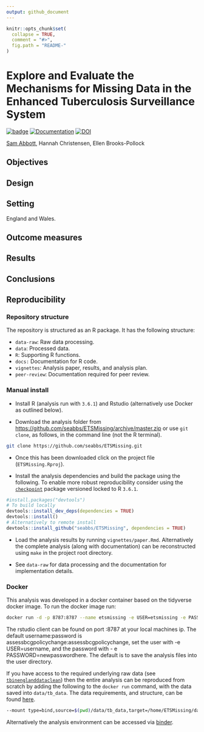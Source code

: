 ```yaml
---
output: github_document
---
```


```r
knitr::opts_chunk$set(
  collapse = TRUE,
  comment = "#>",
  fig.path = "README-"
)
```

# Explore and Evaluate the Mechanisms for Missing Data in the Enhanced Tuberculosis Surveillance System

[![badge](https://img.shields.io/badge/Launch-Analysis-lightblue.svg)](https://mybinder.org/v2/gh/seabbs/ETSMissing/master?urlpath=rstudio)
[![Documentation](https://img.shields.io/badge/Documentation-click here!-lightgrey.svg?style=flat)](https://www.samabbott.co.uk/ETSMissing)
[![DOI](https://zenodo.org/badge/DOI/10.5281/zenodo.2635687.svg)](https://doi.org/10.5281/zenodo.2635687)

[Sam Abbott](https://www.samabbott.co.uk), Hannah Christensen, Ellen Brooks-Pollock

## Objectives

## Design

## Setting

England and Wales.

## Outcome measures

## Results


## Conclusions

## Reproducibility

### Repository structure

The repository is structured as an R package. It has the following structure:

- `data-raw`: Raw data processing.
- `data`: Processed data.
- `R`: Supporting R functions.
- `docs:` Documentation for R code.
- `vignettes`: Analysis paper, results, and analysis plan.
- `peer-review`: Documentation required for peer review.

### Manual install

- Install R (analysis run with `3.6.1`) and Rstudio (alternatively use Docker as outlined below).

- Download the analysis folder from [https://github.com/seabbs/ETSMissing/archive/master.zip](https://github.com/seabbs/ETSMissing/archive/master.zip) or use `git clone`, as follows, in the command line (not the R terminal).

```bash
git clone https://github.com/seabbs/ETSMissing.git
```

- Once this has been downloaded click on the project file (`ETSMissing.Rproj`).

- Install the analysis dependencies and build the package using the following. To enable more robust reproducibility consider using the [`checkpoint`](https://cran.r-project.org/web/packages/checkpoint/index.html) package versioned locked to R `3.6.1`.

```r
#install.packages("devtools")
# To build locally
devtools::install_dev_deps(dependencies = TRUE)
devtools::install()
# Alternatively to remote install
devtools::install_github("seabbs/ETSMissing", dependencies = TRUE)
```

- Load the analysis results by running `vignettes/paper.Rmd`. Alternatively the complete analysis (along with documentation) can be reconstructed using `make` in the project root directory. 

- See `data-raw` for data processing and the documentation for implementation details.

### Docker

This analysis was developed in a docker container based on the tidyverse docker image. To run the docker image run:

```bash
docker run -d -p 8787:8787 --name etsmissing -e USER=etsmissing -e PASSWORD=etsmissing seabbs/etsmissing
```

The rstudio client can be found on port :8787 at your local machines ip. The default username:password is assessbcgpolicychange:assessbcgpolicychange, set the user with -e USER=username, and the password with - e PASSWORD=newpasswordhere. The default is to save the analysis files into the user directory.

If you have access to the required underlying raw data (see [`tbinenglanddataclean`](https://www.samabbott.co.uk/tbinenglanddataclean/)) then the entire analysis can be reproduced from scratch by adding the following to the `docker run` command, with the data saved into `data/tb_data`. The data requirements, and structure, can be found [here](https://www.samabbott.co.uk/tbinenglanddataclean/).

```bash
--mount type=bind,source=$(pwd)/data/tb_data,target=/home/ETSMissing/data/tb_data
```

Alternatively the analysis environment can be accessed via [binder](https://mybinder.org/v2/gh/seabbs/AssessBCGPolicyChange/master?urlpath=rstudio).
